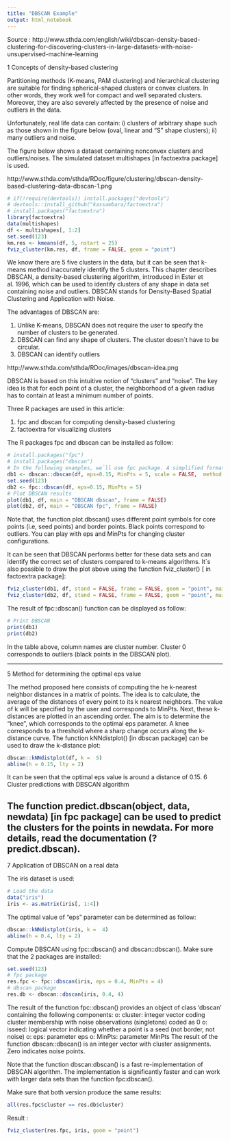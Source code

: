 ```yaml
---
title: "DBSCAN Example"
output: html_notebook
---
```

Source : http://www.sthda.com/english/wiki/dbscan-density-based-clustering-for-discovering-clusters-in-large-datasets-with-noise-unsupervised-machine-learning

1 Concepts of density-based clustering

Partitioning methods (K-means, PAM clustering) and hierarchical clustering are suitable for finding spherical-shaped clusters or convex clusters. In other words, they work well for compact and well separated clusters. Moreover, they are also severely affected by the presence of noise and outliers in the data.

Unfortunately, real life data can contain: i) clusters of arbitrary shape such as those shown in the figure below (oval, linear and "S" shape clusters); ii) many outliers and noise.

The figure below shows a dataset containing nonconvex clusters and outliers/noises. The simulated dataset multishapes [in factoextra package] is used.

http://www.sthda.com/sthda/RDoc/figure/clustering/dbscan-density-based-clustering-data-dbscan-1.png

```r
# if(!require(devtools)) install.packages("devtools")
# devtools::install_github("kassambara/factoextra")
# install.packages("factoextra")
library(factoextra)
data(multishapes)
df <- multishapes[, 1:2]
set.seed(123)
km.res <- kmeans(df, 5, nstart = 25)
fviz_cluster(km.res, df, frame = FALSE, geom = "point")
```
We know there are 5 five clusters in the data, but it can be seen that k-means method inaccurately identify the 5 clusters.
This chapter describes DBSCAN, a density-based clustering algorithm, introduced in Ester et al. 1996, which can be used to identify clusters of any shape in data set containing noise and outliers. DBSCAN stands for Density-Based Spatial Clustering and Application with Noise.

The advantages of DBSCAN are:

1. Unlike K-means, DBSCAN does not require the user to specify the number of clusters to be generated.
2. DBSCAN can find any shape of clusters. The cluster doesn`t have to be circular.
3. DBSCAN can identify outliers

http://www.sthda.com/sthda/RDoc/images/dbscan-idea.png

DBSCAN is based on this intuitive notion of "clusters" and "noise". The key idea is that for each point of a cluster, the neighborhood of a given radius has to contain at least a minimum number of points.

Three R packages are used in this article:

  1. fpc and dbscan for computing density-based clustering
  2. factoextra for visualizing clusters

The R packages fpc and dbscan can be installed as follow:

```r
# install.packages("fpc")
# install.packages("dbscan")
# In the following examples, we`ll use fpc package. A simplified format of the function is:
db1 <- dbscan::dbscan(df, eps=0.15, MinPts = 5, scale = FALSE,  method = c("hybrid", "raw", "dist"))
set.seed(123)
db2 <- fpc::dbscan(df, eps=0.15, MinPts = 5)
# Plot DBSCAN results
plot(db1, df, main = "DBSCAN dbscan", frame = FALSE)
plot(db2, df, main = "DBSCAN fpc", frame = FALSE)
```
Note that, the function plot.dbscan() uses different point symbols for core points (i.e, seed points) and border points. Black points correspond to outliers. You can play with eps and MinPts for changing cluster configurations.

It can be seen that DBSCAN performs better for these data sets and can identify the correct set of clusters compared to k-means algorithms.
It`s also possible to draw the plot above using the function fviz_cluster() [ in factoextra package]:
```r
fviz_cluster(db1, df, stand = FALSE, frame = FALSE, geom = "point", main = "DBSCAN with dbscan")
fviz_cluster(db2, df, stand = FALSE, frame = FALSE, geom = "point", main = "DBSCAN with fpc")
```
The result of fpc::dbscan() function can be displayed as follow:
```r
# Print DBSCAN
print(db1)
print(db2)
```
In the table above, column names are cluster number. Cluster 0 corresponds to outliers (black points in the DBSCAN plot).

----

5 Method for determining the optimal eps value

The method proposed here consists of computing the he k-nearest neighbor distances in a matrix of points.
The idea is to calculate, the average of the distances of every point to its k nearest neighbors. The value of k will be specified by the user and corresponds to MinPts.
Next, these k-distances are plotted in an ascending order. The aim is to determine the "knee", which corresponds to the optimal eps parameter.
A knee corresponds to a threshold where a sharp change occurs along the k-distance curve.
The function kNNdistplot() [in dbscan package] can be used to draw the k-distance plot:
```r
dbscan::kNNdistplot(df, k =  5)
abline(h = 0.15, lty = 2)
```
It can be seen that the optimal eps value is around a distance of 0.15.
6 Cluster predictions with DBSCAN algorithm

The function predict.dbscan(object, data, newdata) [in fpc package] can be used to predict the clusters for the points in newdata. For more details, read the documentation (?predict.dbscan).
------------------------------------------------
7 Application of DBSCAN on a real data

The iris dataset is used:
```r
# Load the data
data("iris")
iris <- as.matrix(iris[, 1:4])
```
The optimal value of "eps" parameter can be determined as follow:
```r
dbscan::kNNdistplot(iris, k =  4)
abline(h = 0.4, lty = 2)
```
Compute DBSCAN using fpc::dbscan() and dbscan::dbscan(). Make sure that the 2 packages are installed:
```r
set.seed(123)
# fpc package
res.fpc <- fpc::dbscan(iris, eps = 0.4, MinPts = 4)
# dbscan package
res.db <- dbscan::dbscan(iris, 0.4, 4)
```
The result of the function fpc::dbscan() provides an object of class 'dbscan' containing the following components:
 o: cluster: integer vector coding cluster membership with noise observations (singletons) coded as 0
 o: isseed: logical vector indicating whether a point is a seed (not border, not noise)
 o: eps: parameter eps
 o: MinPts: parameter MinPts
The result of the function dbscan::dbscan() is an integer vector with cluster assignments. Zero indicates noise points.

Note that the function dbscan:dbscan() is a fast re-implementation of DBSCAN algorithm. The implementation is significantly faster and can work with larger data sets than the function fpc:dbscan().

Make sure that both version produce the same results:

```r
all(res.fpc$cluster == res.db$cluster)
```

Result : 
```r
fviz_cluster(res.fpc, iris, geom = "point")
```